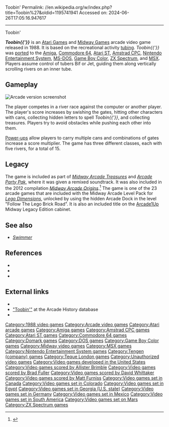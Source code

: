 Toobin'
Permalink: //en.wikipedia.org/w/index.php?title=Toobin%27&oldid=1195741941
Accessed on: 2024-06-26T17:05:16.947617



------
Toobin'
{{Short description|1988 video game}}
{{More footnotes|date=May 2010}}
{{Infobox video game
|title = Toobin'
|image = Toobin' Poster.png
|caption = Arcade flyer
|developer = [[Atari Games]]<br>[[Midway Games]]
|publisher = [[Atari Games]]<br>[[Domark]]<br>[[Harmony Gold USA|Harmony Gold]]<br>[[Midway Games]]
|designer = Milt Loper
|programmer = Dennis Harper
|composer = [[Brad Fuller (composer)|Brad Fuller]]<br>[[David Whittaker (video game composer)|David Whittaker]] (MS-DOS)<br>[[Allister Brimble]] (GBC)<br>Matt Furniss (computer versions)
|artist = Will Noble<br>Mark West<br>Deborah Short
|engine =
|released = 1988
|genre = [[Action game|Action]]
|modes = 1-2 player simultaneous
|platforms = [[Arcade video game|Arcade]], [[Amiga]], [[Commodore 64]], [[Atari ST]], [[Amstrad CPC]], [[NES]], [[MS-DOS]], [[Game Boy Color]], [[ZX Spectrum]], [[MSX]]
}}

'''''Toobin{{'}}''''' is an [[Atari Games]] and [[Midway Games]] arcade video game released in 1988. It is based on the recreational activity [[Tubing (recreation)|tubing]]. ''Toobin{{'}}'' was [[Video game port|ported]] to the [[Amiga]], [[Commodore 64]], [[Atari ST]], [[Amstrad CPC]], [[Nintendo Entertainment System]], [[MS-DOS]], [[Game Boy Color]], [[ZX Spectrum]], and [[MSX]]. Players assume control of tubers Bif or Jet, guiding them along vertically scrolling rivers on an inner tube.

== Gameplay ==
[[Image:ARC Toobin'.png|thumb|left|Arcade version screenshot]]
{{Expand section|date=August 2019}}

The player competes in a river race against the computer or another player. The player's score increases by swishing the gates, hitting other characters with cans, collecting hidden letters to spell ''Toobin{{'}}'', and collecting treasures. Players try to avoid obstacles while pushing each other into them.

[[Power-up]]s allow players to carry multiple cans and combinations of gates increase a score multiplier. The game has three different classes, each with five rivers, for a total of 15.

== Legacy ==
The game is included as part of ''[[Midway Arcade Treasures]]'' and ''[[Arcade Party Pak]]'', where it was given a remixed soundtrack. It was also included in the 2012 compilation ''[[Midway Arcade Origins]]''.<ref>{{Cite web | url=http://www.ign.com/articles/2012/11/14/midway-arcade-origins-review | title = Midway Arcade Origins Review - IGN | date=14 November 2012}}</ref> The game is one of the 23 arcade games that are included with the Midway Arcade Level Pack for ''[[Lego Dimensions]]'', unlocked by using the hidden Arcade Dock in the level "Follow The Lego Brick Road". It is also an included title on the [[Arcade1Up]] Midway Legacy Edition cabinet.

==See also==
* ''[[Swimmer (video game)|Swimmer]]''

==References==
<references/>
{{refbegin}}
*{{citation|title=Ult Unauth Nintendo Game Strat, Volume 3 - The Bantam game mastery series
|author=Corey Sandler
|publisher=Bantam Books
|year=1990
|isbn=978-0-553-35225-2}}
*{{citation|title=Arcade fever: the fan's guide to the golden age of video games|author=John Sellers|publisher=Running Press|year=2001|isbn=978-0-7624-0937-2}}
*{{citation|title=Game design: secrets of the Sages|author=Marc Saltzman|editor=Marc Saltzman|publisher=Brady Games, 2000|isbn=978-1-56686-987-4|year=2000|url-access=registration|url=https://archive.org/details/gamedesign00marc}}
{{refend}}

==External links==
* {{KLOV game|id=10149}}
* [http://www.arcade-history.com/?page=detail&id=2933 "Toobin'"] at the Arcade History database
* {{WoS game|id=0005325}}

{{Atari Games}}

{{DEFAULTSORT:Toobin'}}
[[Category:1988 video games]]
[[Category:Arcade video games]]
[[Category:Atari arcade games]]
[[Category:Amiga games]]
[[Category:Amstrad CPC games]]
[[Category:Atari ST games]]
[[Category:Commodore 64 games]]
[[Category:Domark games]]
[[Category:DOS games]]
[[Category:Game Boy Color games]]
[[Category:Midway video games]] 
[[Category:MSX games]]
[[Category:Nintendo Entertainment System games]]
[[Category:Tengen (company) games]]
[[Category:Teque London games]]
[[Category:Unauthorized video games]]
[[Category:Video games developed in the United States]]
[[Category:Video games scored by Allister Brimble]]
[[Category:Video games scored by Brad Fuller]]
[[Category:Video games scored by David Whittaker]]
[[Category:Video games scored by Matt Furniss]]
[[Category:Video games set in Canada]]
[[Category:Video games set in Colorado]]
[[Category:Video games set in Egypt]]
[[Category:Video games set in Georgia (U.S. state)]]
[[Category:Video games set in Germany]]
[[Category:Video games set in Mexico]]
[[Category:Video games set in South America]]
[[Category:Video games set on Mars]]
[[Category:ZX Spectrum games]]

{{videogame-stub}}